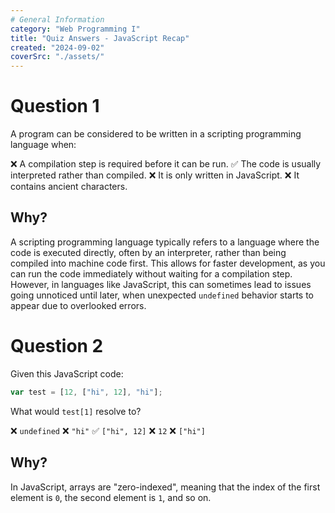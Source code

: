 ```yaml
---
# General Information
category: "Web Programming I"
title: "Quiz Answers - JavaScript Recap"
created: "2024-09-02"
coverSrc: "./assets/"
---
```


# Question 1

A program can be considered to be written in a scripting programming language when:

❌ A compilation step is required before it can be run.
✅ The code is usually interpreted rather than compiled.
❌ It is only written in JavaScript.
❌ It contains ancient characters.

## Why?

A scripting programming language typically refers to a language where the code is executed directly, often by an interpreter, rather than being compiled into machine code first. This allows for faster development, as you can run the code immediately without waiting for a compilation step. However, in languages like JavaScript, this can sometimes lead to issues going unnoticed until later, when unexpected `undefined` behavior starts to appear due to overlooked errors.

# Question 2

Given this JavaScript code:

```js
var test = [12, ["hi", 12], "hi"];
```

What would `test[1]` resolve to?

❌ `undefined`
❌ `"hi"`
✅ `["hi", 12]`
❌ `12`
❌ `["hi"]`

## Why?

In JavaScript, arrays are "zero-indexed", meaning that the index of the first element is `0`, the second element is `1`, and so on.
